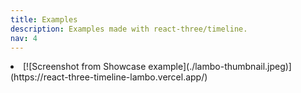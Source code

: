 ```yaml
---
title: Examples
description: Examples made with react-three/timeline.
nav: 4
---
```


<Grid cols={2}>
  <li>
    [![Screenshot from Showcase example](./lambo-thumbnail.jpeg)](https://react-three-timeline-lambo.vercel.app/)
  </li>
</Grid>
